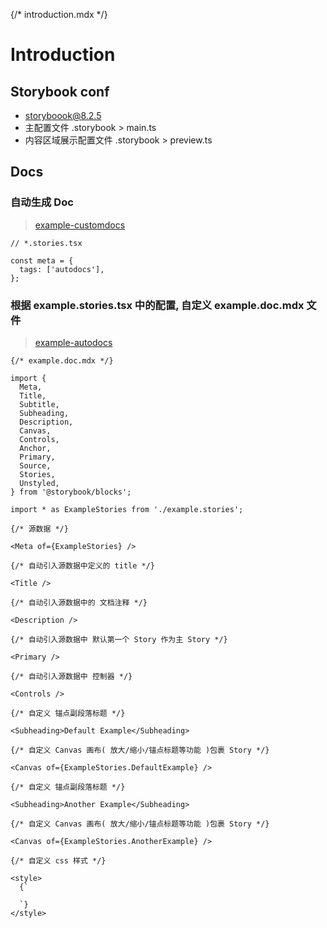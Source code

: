{/* introduction.mdx */}


<Meta title="Introduction" />

# Introduction

## Storybook conf

- storyboook@8.2.5
- 主配置文件 .storybook > main.ts
- 内容区域展示配置文件 .storybook > preview.ts

## Docs

### 自动生成 Doc

> [example-customdocs](/docs/example-customdocs--docs)

```tsx
// *.stories.tsx

const meta = {
  tags: ['autodocs'],
};
```

### 根据 example.stories.tsx 中的配置, 自定义 example.doc.mdx 文件

> [example-autodocs](/docs/example-autodocs--docs)

```mdx
{/* example.doc.mdx */}

import {
  Meta,
  Title,
  Subtitle,
  Subheading,
  Description,
  Canvas,
  Controls,
  Anchor,
  Primary,
  Source,
  Stories,
  Unstyled,
} from '@storybook/blocks';

import * as ExampleStories from './example.stories';

{/* 源数据 */}

<Meta of={ExampleStories} />

{/* 自动引入源数据中定义的 title */}

<Title />

{/* 自动引入源数据中的 文档注释 */}

<Description />

{/* 自动引入源数据中 默认第一个 Story 作为主 Story */}

<Primary />

{/* 自动引入源数据中 控制器 */}

<Controls />

{/* 自定义 锚点副段落标题 */}

<Subheading>Default Example</Subheading>

{/* 自定义 Canvas 画布( 放大/缩小/锚点标题等功能 )包裹 Story */}

<Canvas of={ExampleStories.DefaultExample} />

{/* 自定义 锚点副段落标题 */}

<Subheading>Another Example</Subheading>

{/* 自定义 Canvas 画布( 放大/缩小/锚点标题等功能 )包裹 Story */}

<Canvas of={ExampleStories.AnotherExample} />

{/* 自定义 css 样式 */}

<style>
  {`

  `}
</style>
```

<style>
  {`

  `}
</style>
